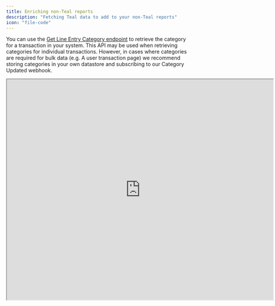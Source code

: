 ```yaml
---
title: Enriching non-Teal reports
description: "Fetching Teal data to add to your non-Teal reports"
icon: "file-code"
---
```


You can use the [Get Line Entry Category endpoint](/api-reference/line_entries/get_line_entry_categories) to retrieve the category for a transaction in your system. This API may be used when retrieving categories for individual transactions. However, in cases where categories are required for bulk data (e.g. A user transaction page) we recommend storing categories in your own datastore and subscribing to our Category Updated webhook.

<iframe
  src="https://codesandbox.io/embed/bank-transactions-pjhemi?codemirror=1&fontsize=14&hidenavigation=1&hidedevtools=1&theme=dark&view=preview"
  width="725"
  height="600"
  title="Bank Transactions"
  allow="accelerometer; ambient-light-sensor; camera; encrypted-media; geolocation; gyroscope; hid; microphone; midi; payment; usb; vr; xr-spatial-tracking"
  sandbox="allow-forms allow-modals allow-popups allow-presentation allow-same-origin allow-scripts"
></iframe>
